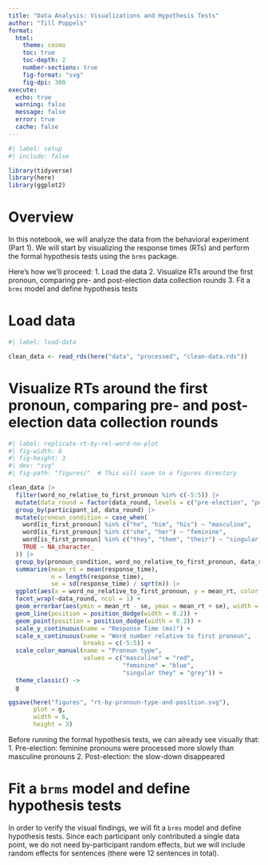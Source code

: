 ```yaml
---
title: "Data Analysis: Visualizations and Hypothesis Tests"
author: "Till Poppels"
format: 
  html:
    theme: cosmo
    toc: true
    toc-depth: 2
    number-sections: true
    fig-format: "svg"
    fig-dpi: 300
execute:
  echo: true
  warning: false
  message: false
  error: true
  cache: false
---
```


```r
#| label: setup
#| include: false

library(tidyverse)
library(here)
library(ggplot2)
```

# Overview

In this notebook, we will analyze the data from the behavioral experiment (Part 1). We will start by visualizing the response times (RTs) and perform the formal hypothesis tests using the `brms` package.

Here's how we'll proceed:
1. Load the data
2. Visualize RTs around the first pronoun, comparing pre- and post-election data collection rounds
3. Fit a `brms` model and define hypothesis tests


# Load data

```r
#| label: load-data

clean_data <- read_rds(here("data", "processed", "clean-data.rds"))

```

# Visualize RTs around the first pronoun, comparing pre- and post-election data collection rounds

```r
#| label: replicate-rt-by-rel-word-no-plot
#| fig-width: 6
#| fig-height: 3
#| dev: "svg"
#| fig-path: "figures/"  # This will save to a figures directory

clean_data |>
  filter(word_no_relative_to_first_pronoun %in% c(-5:5)) |>
  mutate(data_round = factor(data_round, levels = c("pre-election", "post-election"))) |>
  group_by(participant_id, data_round) |>
  mutate(pronoun_condition = case_when(
    word[is_first_pronoun] %in% c("he", "him", "his") ~ "masculine",
    word[is_first_pronoun] %in% c("she", "her") ~ "feminine",
    word[is_first_pronoun] %in% c("they", "them", "their") ~ "singular they",
    TRUE ~ NA_character_
  )) |>
  group_by(pronoun_condition, word_no_relative_to_first_pronoun, data_round) |>
  summarize(mean_rt = mean(response_time),
            n = length(response_time),
            se = sd(response_time) / sqrt(n)) |>
  ggplot(aes(x = word_no_relative_to_first_pronoun, y = mean_rt, color = pronoun_condition)) +
  facet_wrap(~data_round, ncol = 1) +
  geom_errorbar(aes(ymin = mean_rt - se, ymax = mean_rt + se), width = 0.2, position = position_dodge(width = 0.2)) +
  geom_line(position = position_dodge(width = 0.2)) +
  geom_point(position = position_dodge(width = 0.2)) +
  scale_y_continuous(name = "Response Time (ms)") +
  scale_x_continuous(name = "Word number relative to first pronoun",
                     breaks = c(-5:5)) +
  scale_color_manual(name = "Pronoun type",
                     values = c("masculine" = "red",
                                "feminine" = "blue",
                                "singular they" = "grey")) +
  theme_classic() ->
  g

ggsave(here("figures", "rt-by-pronoun-type-and-position.svg"),
       plot = g,
       width = 6,
       height = 3)
```

Before running the formal hypothesis tests, we can already see visually that:
1. Pre-election: feminine pronouns were processed more slowly than masculine pronouns
2. Post-election: the slow-down disappeared

# Fit a `brms` model and define hypothesis tests

In order to verify the visual findings, we will fit a `brms` model and define hypothesis tests. Since each participant only contributed a single data point, we do not need by-participant random effects, but we will include random effects for sentences (there were 12 sentences in total).